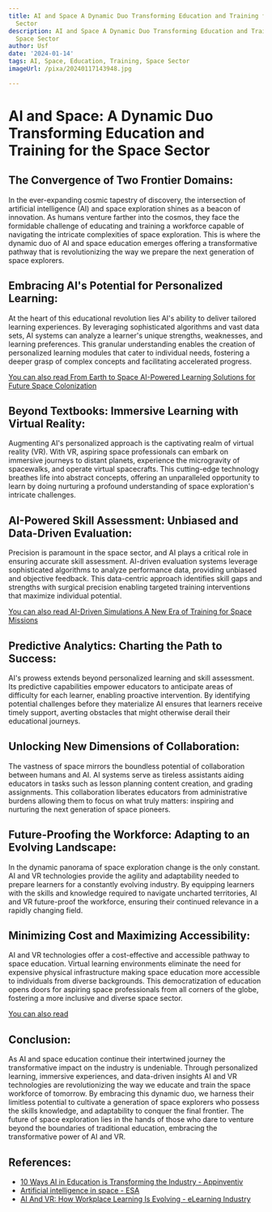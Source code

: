 ```yaml
---
title: AI and Space A Dynamic Duo Transforming Education and Training for the Space
  Sector
description: AI and Space A Dynamic Duo Transforming Education and Training for the
  Space Sector
author: Usf
date: '2024-01-14'
tags: AI, Space, Education, Training, Space Sector
imageUrl: /pixa/20240117143948.jpg

---
```

# AI and Space: A Dynamic Duo Transforming Education and Training for the Space Sector

##  The Convergence  of Two Frontier Domains:

In the ever-expanding cosmic tapestry of discovery, the intersection of artificial intelligence (AI) and space exploration  shines as  a beacon of  innovation. As humans venture farther into the cosmos, they  face the formidable challenge  of educating and training a workforce capable of navigating the intricate complexities of  space  exploration. This is where the dynamic duo  of AI and space education emerges offering a transformative pathway that is revolutionizing the way we prepare the next generation of space explorers.

## Embracing AI's Potential for Personalized Learning:

At the heart of this  educational  revolution lies AI's ability  to deliver tailored learning experiences. By leveraging sophisticated algorithms and vast data sets, AI systems can analyze a learner's unique strengths,  weaknesses, and learning preferences. This granular understanding enables the creation of  personalized learning modules that cater to individual needs,  fostering a  deeper grasp of complex concepts and facilitating accelerated progress.

[You can also read From Earth to Space AI-Powered Learning Solutions for Future Space Colonization](From%20Earth%20to%20Space%20AI-Powered%20Learning%20Solutions%20for%20Future%20Space%20Colonization)


## Beyond Textbooks: Immersive  Learning with  Virtual Reality:

Augmenting AI's personalized  approach is the captivating realm of virtual  reality (VR). With VR, aspiring space professionals can embark on immersive journeys to distant  planets, experience the microgravity  of spacewalks, and operate virtual spacecrafts. This cutting-edge technology breathes life into abstract concepts, offering an unparalleled opportunity to learn  by doing nurturing a profound  understanding of space exploration's intricate challenges.

## AI-Powered Skill Assessment: Unbiased and Data-Driven  Evaluation:

Precision  is paramount in the space  sector, and AI plays a critical role in  ensuring accurate skill assessment. AI-driven evaluation systems leverage sophisticated algorithms to analyze performance data, providing  unbiased and objective feedback. This  data-centric approach  identifies skill gaps  and strengths with surgical precision enabling targeted training interventions that  maximize individual potential.

[You can also read AI-Driven Simulations A New Era of Training for Space Missions](AI-Driven%20Simulations%20A%20New%20Era%20of%20Training%20for%20Space%20Missions)


## Predictive Analytics: Charting the Path to Success:

AI's  prowess extends beyond personalized  learning and skill assessment. Its predictive capabilities empower educators to  anticipate areas of  difficulty for each learner, enabling proactive intervention. By identifying potential challenges before they materialize AI ensures that learners receive timely support, averting obstacles that might otherwise derail their educational journeys.

## Unlocking New Dimensions of Collaboration:

The vastness of space mirrors the boundless potential of collaboration between humans and AI. AI systems serve as tireless assistants aiding educators in tasks such as lesson  planning content creation, and grading assignments. This collaboration  liberates educators from administrative  burdens allowing them to focus on what truly matters: inspiring and nurturing the next generation of space pioneers.

## Future-Proofing the Workforce: Adapting to an Evolving Landscape:

In the dynamic panorama of space exploration change is the only constant. AI and VR technologies provide the agility and adaptability  needed to prepare learners for a  constantly evolving industry. By equipping learners  with the skills and knowledge required to navigate uncharted territories, AI  and VR  future-proof the workforce, ensuring their continued relevance in a rapidly changing field.

## Minimizing Cost and Maximizing Accessibility:

AI and VR  technologies offer a cost-effective and accessible pathway to space education. Virtual learning environments eliminate the need for expensive  physical infrastructure making space education more accessible to individuals from diverse backgrounds. This democratization of education opens doors for aspiring space professionals from all corners of the globe, fostering a  more inclusive and diverse space sector.

[You can also read ]()


## Conclusion:

As AI and space education continue their intertwined journey  the transformative  impact  on the industry is undeniable. Through personalized  learning, immersive  experiences,  and data-driven insights AI and  VR technologies are revolutionizing the way  we  educate and  train the space workforce of tomorrow. By embracing this dynamic duo,  we harness their limitless potential to cultivate a generation of space explorers who  possess the skills knowledge, and adaptability  to conquer the  final frontier. The future of space exploration lies in the hands  of those who dare to venture beyond the boundaries of traditional education, embracing  the transformative power of AI and VR.

## References:
- [10 Ways AI in Education is Transforming the Industry - Appinventiv](https://appinventiv.com/blog/10-ways-artificial-intelligence-transforming-the-education-industry/)
- [Artificial intelligence in space - ESA](https://www.esa.int/Enabling_Support/Preparing_for_the_Future/Discovery_and_Preparation/Artificial_intelligence_in_space)
- [AI And VR: How Workplace Learning Is Evolving - eLearning Industry](https://elearningindustry.com/artificial-intelligence-and-virtual-reality-reshaping-the-corporate-learning-paradigm)
